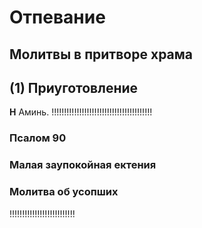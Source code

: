 
[//]: # "COMMENT"

# Отпевание
## Молитвы в притворе храма

## (1) Приуготовление

<MdxLoader src="Shared/Vosglas" />

**Н** Аминь. !!!!!!!!!!!!!!!!!!!!!!!!!!!!!!!!!!!!!!!!

### Псалом 90

<MdxLoader src="Shared/Psalm90" />




### Малая заупокойная ектения

<MdxLoader src="Otpevanie/MalayaZaupokojnayaEktenia" />

### Молитва об усопших

<MdxLoader src="Litiya/MolitvaObUsopshih" /> !!!!!!!!!!!!!!!!!!!!!!!!!!


<MdxLoader src="Shared/VechnayaPamiat" />
